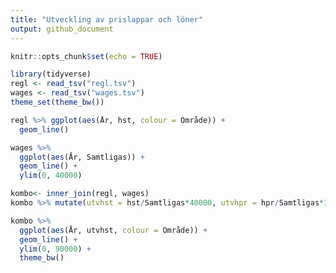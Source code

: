 ```yaml
---
title: "Utveckling av prislappar och löner"
output: github_document
---
```


```r
knitr::opts_chunk$set(echo = TRUE)
```

```r
library(tidyverse)
regl <- read_tsv("regl.tsv")
wages <- read_tsv("wages.tsv")
theme_set(theme_bw())
```

```r
regl %>% ggplot(aes(År, hst, colour = Område)) +
  geom_line()
```

```r
wages %>% 
  ggplot(aes(År, Samtligas)) +
  geom_line() +
  ylim(0, 40000)
```

```r
kombo<- inner_join(regl, wages)
kombo %>% mutate(utvhst = hst/Samtligas*40000, utvhpr = hpr/Samtligas*30000) -> kombo
```

```r
kombo %>% 
  ggplot(aes(År, utvhst, colour = Område)) +
  geom_line() +
  ylim(0, 90000) +
  theme_bw()
```

